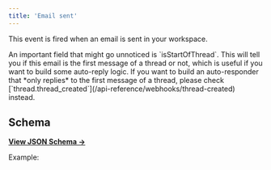 ```yaml
---
title: 'Email sent'
---
```


This event is fired when an email is sent in your workspace.

<Warning>
  An important field that might go unnoticed is `isStartOfThread`. This will tell you if this email
  is the first message of a thread or not, which is useful if you want to build some auto-reply
  logic. If you want to build an auto-responder that *only replies* to the first message of a
  thread, please check [`thread.thread_created`](/api-reference/webhooks/thread-created) instead.
</Warning>

## Schema

[**View JSON Schema →**](https://core-api.uk.plain.com/webhooks/schema.json)

Example:

<Snippet file="webhooks/thread-email-sent.mdx" />
